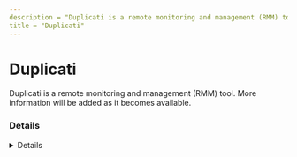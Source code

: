 ```yaml
---
description = "Duplicati is a remote monitoring and management (RMM) tool. More information will be added as it becomes available."
title = "Duplicati"
---
```




# Duplicati

Duplicati is a remote monitoring and management (RMM) tool. More information will be added as it becomes available.

### Details
<Details author={""}
         category={""}
         created={""}
         website={""}
         lastModified={""}
         privileges={""}
         free={ false }
         verification={ false }
/>

#### Installation Paths
<Card code={ ["c:\\Program Files\\*\\Duplicati.Server.exe", "*\\*\\Duplicati.Server.exe"] }/>

#### Supported OS
<Badges color="warning" badges={ ["Windows"] }/>




### Forensic Artifacts








### Detections
- Detects potential processes activity of Duplicati RMM tool
  - [Sigma Rule](https://github.com/magicsword-io/LOLRMM/blob/main/detections/sigma/duplicati_processes_sigma.yml)


